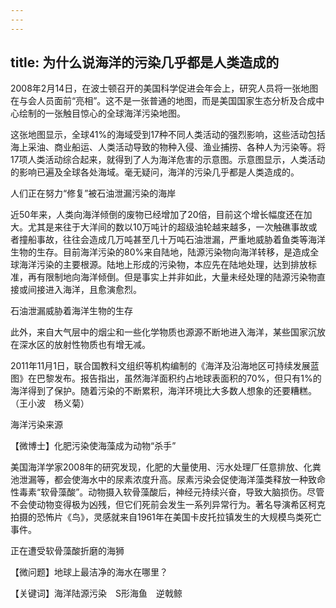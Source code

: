 ```yaml
---
---
---
```

title: 为什么说海洋的污染几乎都是人类造成的
---




2008年2月14日，在波士顿召开的美国科学促进会年会上，研究人员将一张地图在与会人员面前“亮相”。这不是一张普通的地图，而是美国国家生态分析及合成中心绘制的一张触目惊心的全球海洋污染地图。

这张地图显示，全球41%的海域受到17种不同人类活动的强烈影响，这些活动包括海上采油、商业船运、人类活动导致的物种入侵、渔业捕捞、各种人为污染等。将17项人类活动综合起来，就得到了人为海洋危害的示意图。示意图显示，人类活动的影响已遍及全球各处海域。毫无疑问，海洋的污染几乎都是人类造成的。

人们正在努力“修复”被石油泄漏污染的海岸



近50年来，人类向海洋倾倒的废物已经增加了20倍，目前这个增长幅度还在加大。尤其是来往于大洋间的数以10万吨计的超级油轮越来越多，一次触礁事故或者撞船事故，往往会造成几万吨甚至几十万吨石油泄漏，严重地威胁着鱼类等海洋生物的生存。目前海洋污染的80%来自陆地，陆源污染物向海洋转移，是造成全球海洋污染的主要根源。陆地上形成的污染物，本应先在陆地处理，达到排放标准，再有限制地向海洋倾倒。但是事实上并非如此，大量未经处理的陆源污染物直接或间接进入海洋，且愈演愈烈。

石油泄漏威胁着海洋生物的生存



此外，来自大气层中的烟尘和一些化学物质也源源不断地进入海洋，某些国家沉放在深水区的放射性物质也有增无减。

2011年11月1日，联合国教科文组织等机构编制的《海洋及沿海地区可持续发展蓝图》在巴黎发布。报告指出，虽然海洋面积约占地球表面积的70%，但只有1%的海洋得到了保护。随着污染的不断累积，海洋环境比大多数人想象的还要糟糕。（王小波　杨义菊）

海洋污染来源





【微博士】化肥污染使海藻成为动物“杀手”

美国海洋学家2008年的研究发现，化肥的大量使用、污水处理厂任意排放、化粪池泄漏等，都会使海水中的尿素浓度升高。尿素污染会促使海洋藻类释放一种致命性毒素“软骨藻酸”。动物摄入软骨藻酸后，神经元持续兴奋，导致大脑损伤。尽管不会使动物变得极为凶残，但它们死前会发生一系列异常行为。著名导演希区柯克拍摄的恐怖片《鸟》，灵感就来自1961年在美国卡皮托拉镇发生的大规模鸟类死亡事件。

正在遭受软骨藻酸折磨的海狮



【微问题】地球上最洁净的海水在哪里？

【关键词】海洋陆源污染　S形海鱼　逆戟鲸